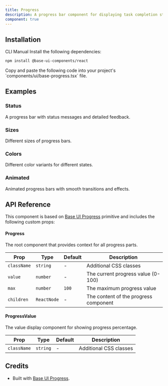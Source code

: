 ```yaml
---
title: Progress
description: A progress bar component for displaying task completion status. Built on top of Base UI Progress component.
component: true
---
```


<ExamplePreview path="base-progress/default" />

## Installation

<Tabs defaultValue="cli">

<TabsList>
  <TabsTrigger value="cli">CLI</TabsTrigger>
  <TabsTrigger value="manual">Manual</TabsTrigger>
</TabsList>

<TabsContent value="cli">
  <CliCommands name="base-progress" />
</TabsContent>

<TabsContent value="manual">    
<Steps>

<Step>
Install the following dependencies:

```bash
npm install @base-ui-components/react
```

</Step>

<Step>
Copy and paste the following code into your project's `components/ui/base-progress.tsx` file.

<ComponentPreview name="base-progress" />

</Step>

</Steps>

</TabsContent>

</Tabs>

## Examples

### Status

A progress bar with status messages and detailed feedback.

<ExamplePreview path="base-progress/status" />

### Sizes

Different sizes of progress bars.

<ExamplePreview path="base-progress/sizes" />

### Colors

Different color variants for different states.

<ExamplePreview path="base-progress/colors" />

### Animated

Animated progress bars with smooth transitions and effects.

<ExamplePreview path="base-progress/animated" />

## API Reference

This component is based on [Base UI Progress](https://base-ui.com/react/components/progress) primitive and includes the following custom props:

#### Progress

The root component that provides context for all progress parts.

| Prop        | Type        | Default | Description                           |
| ----------- | ----------- | ------- | ------------------------------------- |
| `className` | `string`    | -       | Additional CSS classes                |
| `value`     | `number`    | -       | The current progress value (0-100)    |
| `max`       | `number`    | `100`   | The maximum progress value            |
| `children`  | `ReactNode` | -       | The content of the progress component |

#### ProgressValue

The value display component for showing progress percentage.

| Prop        | Type     | Default | Description            |
| ----------- | -------- | ------- | ---------------------- |
| `className` | `string` | -       | Additional CSS classes |

## Credits

- Built with [Base UI Progress](https://base-ui.com/react/components/progress).
